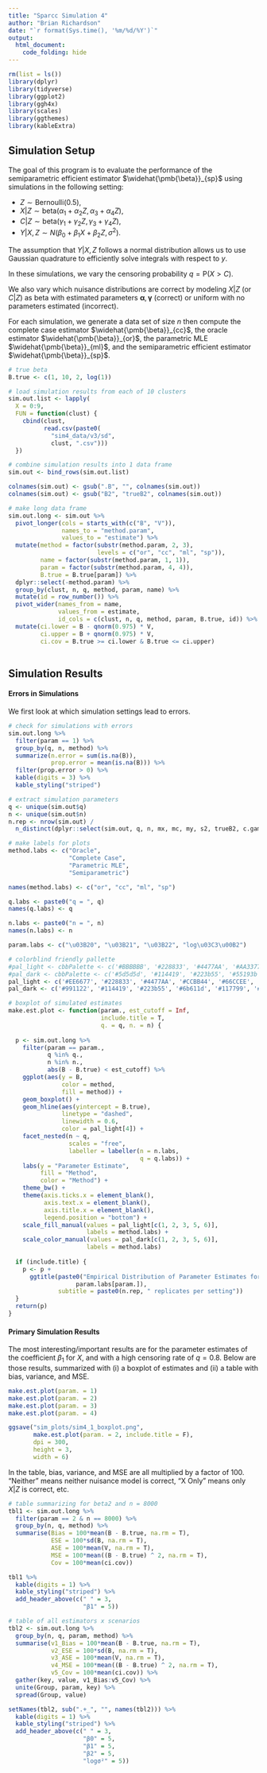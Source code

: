 ---
title: "Sparcc Simulation 4"
author: "Brian Richardson"
date: "`r format(Sys.time(), '%m/%d/%Y')`"
output:
  html_document:
    code_folding: hide
---

```{r message = F, warning = F}

rm(list = ls())
library(dplyr)
library(tidyverse)
library(ggplot2)
library(ggh4x)
library(scales)
library(ggthemes)
library(kableExtra)

```

## Simulation Setup

The goal of this program is to evaluate the performance of the semiparametric efficient estimator $\widehat{\pmb{\beta}}_{sp}$ using simulations in the following setting:

* $Z \sim \textrm{Bernoulli}(0.5)$,
* $X|Z \sim \textrm{beta}(\alpha_1 + \alpha_2 Z, \alpha_3 + \alpha_4 Z)$,
* $C|Z \sim \textrm{beta}(\gamma_1 + \gamma_2 Z, \gamma_3 + \gamma_4 Z)$,
* $Y|X,Z \sim N(\beta_0 + \beta_1X + \beta_2Z, \sigma^2)$.

The assumption that $Y|X,Z$ follows a normal distribution allows us to use Gaussian quadrature to efficiently solve integrals with respect to $y$. 

In these simulations, we vary the censoring probability $q=\textrm{P}(X>C)$.

We also vary which nuisance distributions are correct by modeling $X|Z$ (or $C|Z$) as beta with estimated parameters $\pmb{\alpha}, \pmb{\gamma}$ (correct) or uniform with no parameters estimated (incorrect).

For each simulation, we generate a data set of size $n$ then compute the complete case estimator $\widehat{\pmb{\beta}}_{cc}$, the oracle estimator $\widehat{\pmb{\beta}}_{or}$, the parametric MLE $\widehat{\pmb{\beta}}_{ml}$, and the semiparametric efficient estimator $\widehat{\pmb{\beta}}_{sp}$.

```{r}

# true beta
B.true <- c(1, 10, 2, log(1))

# load simulation results from each of 10 clusters
sim.out.list <- lapply(
  X = 0:9,
  FUN = function(clust) {
    cbind(clust,
          read.csv(paste0(
            "sim4_data/v3/sd",
            clust, ".csv")))
  })

# combine simulation results into 1 data frame
sim.out <- bind_rows(sim.out.list)

colnames(sim.out) <- gsub(".B", "", colnames(sim.out))
colnames(sim.out) <- gsub("B2", "trueB2", colnames(sim.out))

# make long data frame
sim.out.long <- sim.out %>% 
  pivot_longer(cols = starts_with(c("B", "V")),
               names_to = "method.param",
               values_to = "estimate") %>% 
  mutate(method = factor(substr(method.param, 2, 3),
                         levels = c("or", "cc", "ml", "sp")),
         name = factor(substr(method.param, 1, 1)),
         param = factor(substr(method.param, 4, 4)),
         B.true = B.true[param]) %>% 
  dplyr::select(-method.param) %>% 
  group_by(clust, n, q, method, param, name) %>% 
  mutate(id = row_number()) %>% 
  pivot_wider(names_from = name,
              values_from = estimate,
              id_cols = c(clust, n, q, method, param, B.true, id)) %>% 
  mutate(ci.lower = B - qnorm(0.975) * V,
         ci.upper = B + qnorm(0.975) * V,
         ci.cov = B.true >= ci.lower & B.true <= ci.upper)
             
```

## Simulation Results

#### Errors in Simulations

We first look at which simulation settings lead to errors.

```{r message = F}

# check for simulations with errors
sim.out.long %>% 
  filter(param == 1) %>% 
  group_by(q, n, method) %>% 
  summarize(n.error = sum(is.na(B)),
            prop.error = mean(is.na(B))) %>% 
  filter(prop.error > 0) %>% 
  kable(digits = 3) %>%
  kable_styling("striped")

```


```{r}

# extract simulation parameters
q <- unique(sim.out$q)
n <- unique(sim.out$n)
n.rep <- nrow(sim.out) /
  n_distinct(dplyr::select(sim.out, q, n, mx, mc, my, s2, trueB2, c.gamma))

# make labels for plots
method.labs <- c("Oracle",
                 "Complete Case",
                 "Parametric MLE",
                 "Semiparametric")

names(method.labs) <- c("or", "cc", "ml", "sp")

q.labs <- paste0("q = ", q)
names(q.labs) <- q

n.labs <- paste0("n = ", n)
names(n.labs) <- n

param.labs <- c("\u03B20", "\u03B21", "\u03B22", "log\u03C3\u00B2")

# colorblind friendly pallette
#pal_light <- cbbPalette <- c('#BBBBBB', '#228833', '#4477AA', '#AA3377')
#pal_dark <- cbbPalette <- c('#5d5d5d', '#114419', '#223b55', '#55193b')
pal_light <- c('#EE6677', '#228833', '#4477AA', '#CCBB44', '#66CCEE', '#AA3377', '#BBBBBB')
pal_dark <- c('#991122', '#114419', '#223b55', '#6b611d', '#117799', '#55193b', '#5d5d5d')


```

```{r}

# boxplot of simulated estimates
make.est.plot <- function(param., est_cutoff = Inf,
                          include.title = T,
                          q. = q, n. = n) {
  
  p <- sim.out.long %>% 
    filter(param == param.,
           q %in% q.,
           n %in% n.,
           abs(B - B.true) < est_cutoff) %>%  
    ggplot(aes(y = B,
               color = method,
               fill = method)) +
    geom_boxplot() +
    geom_hline(aes(yintercept = B.true),
               linetype = "dashed",
               linewidth = 0.6,
               color = pal_light[4]) +
    facet_nested(n ~ q,
                 scales = "free",
                 labeller = labeller(n = n.labs,
                                     q = q.labs)) +
    labs(y = "Parameter Estimate",
         fill = "Method",
         color = "Method") +
    theme_bw() +
    theme(axis.ticks.x = element_blank(),
          axis.text.x = element_blank(),
          axis.title.x = element_blank(),
          legend.position = "bottom") +
    scale_fill_manual(values = pal_light[c(1, 2, 3, 5, 6)],
                      labels = method.labs) +
    scale_color_manual(values = pal_dark[c(1, 2, 3, 5, 6)],
                      labels = method.labs)
  
  if (include.title) {
    p <- p +
      ggtitle(paste0("Empirical Distribution of Parameter Estimates for ",
                   param.labs[param.]),
              subtitle = paste0(n.rep, " replicates per setting"))
  }
  return(p)
}

```

#### Primary Simulation Results

The most interesting/important results are for the parameter estimates of the coefficient $\beta_1$ for $X$, and with a high censoring rate of $q = 0.8$. Below are those results, summarized with (i) a boxplot of estimates and (ii) a table with bias, variance, and MSE.

```{r message = F, fig.height = 4}

make.est.plot(param. = 1)
make.est.plot(param. = 2)
make.est.plot(param. = 3)
make.est.plot(param. = 4)

```

```{r message = F, eval = F}

ggsave("sim_plots/sim4_1_boxplot.png",
       make.est.plot(param. = 2, include.title = F),
       dpi = 300,
       height = 3,
       width = 6)

```

In the table, bias, variance, and MSE are all multiplied by a factor of 100. "Neither" means neither nuisance model is correct, "X Only" means only $X|Z$ is correct, etc.

```{r message = F}

# table summarizing for beta2 and n = 8000
tbl1 <- sim.out.long %>%
  filter(param == 2 & n == 8000) %>% 
  group_by(n, q, method) %>% 
  summarise(Bias = 100*mean(B - B.true, na.rm = T),
            ESE = 100*sd(B, na.rm = T),
            ASE = 100*mean(V, na.rm = T),
            MSE = 100*mean((B - B.true) ^ 2, na.rm = T),
            Cov = 100*mean(ci.cov))

tbl1 %>% 
  kable(digits = 1) %>%
  kable_styling("striped") %>%
  add_header_above(c(" " = 3,
                     "β1" = 5))

```

```{r message = F}

# table of all estimators x scenarios
tbl2 <- sim.out.long %>%
  group_by(n, q, param, method) %>% 
  summarise(v1_Bias = 100*mean(B - B.true, na.rm = T),
            v2_ESE = 100*sd(B, na.rm = T),
            v3_ASE = 100*mean(V, na.rm = T),
            v4_MSE = 100*mean((B - B.true) ^ 2, na.rm = T),
            v5_Cov = 100*mean(ci.cov)) %>% 
  gather(key, value, v1_Bias:v5_Cov) %>% 
  unite(Group, param, key) %>% 
  spread(Group, value)

setNames(tbl2, sub(".+_", "", names(tbl2))) %>% 
  kable(digits = 1) %>%
  kable_styling("striped") %>%
  add_header_above(c(" " = 3,
                     "β0" = 5,
                     "β1" = 5,
                     "β2" = 5,
                     "logσ²" = 5))

```



